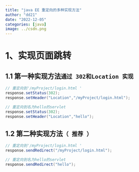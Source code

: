 ```yaml
---
title: "java EE 重定向的多种实现方法"
author: "dd21"
date: "2022-12-05" 
categories: [java]
image: ../csdn.png
---
```



# 1、实现页面跳转

## 1.1 第一种实现方法`通过 302和Location 实现`

```java
// 重定向到'/myProject/login.html '
response.setStatus(302);
response.setHeader("Location","/myProject/login.html");

// 重定向到名为hello的servlet
response.setStatus(302);
response.setHeader("Location","hello");
```

## 1.2 第二种实现方法` （ 推荐 ）`

```java
// 重定向到'/myProject/login.html '
response.sendRedirect("/myProject/login.html");

// 重定向到名为hello的servlet
response.sendRedirect("hello");
```

